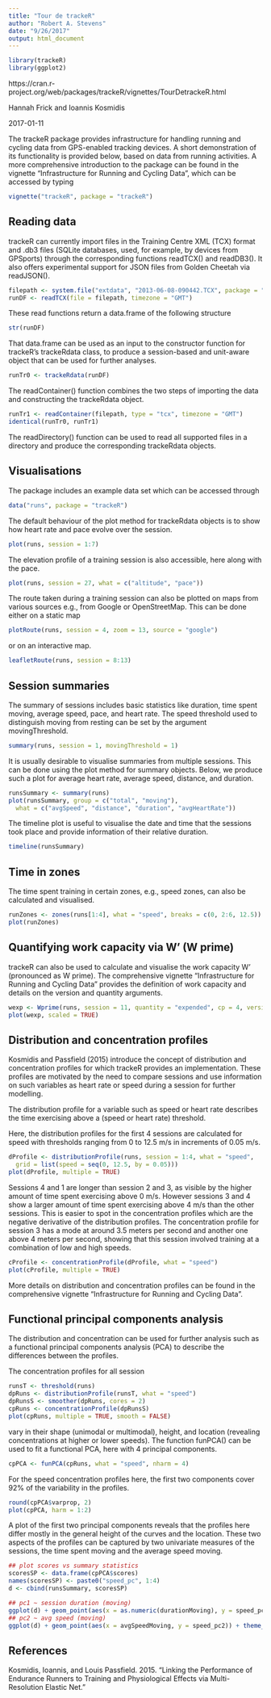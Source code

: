 ```yaml
---
title: "Tour de trackeR"
author: "Robert A. Stevens"
date: "9/26/2017"
output: html_document
---
```


```r
library(trackeR)
library(ggplot2)
```

https://cran.r-project.org/web/packages/trackeR/vignettes/TourDetrackeR.html

Hannah Frick and Ioannis Kosmidis

2017-01-11

The trackeR package provides infrastructure for handling running and cycling data from GPS-enabled tracking devices. A short demonstration of its functionality is provided below, based on data from running activities. A more comprehensive introduction to the package can be found in the vignette “Infrastructure for Running and Cycling Data”, which can be accessed by typing

```r
vignette("trackeR", package = "trackeR")
```

## Reading data

trackeR can currently import files in the Training Centre XML (TCX) format and .db3 files (SQLite databases, used, for example, by devices from GPSports) through the corresponding functions readTCX() and readDB3(). It also offers experimental support for JSON files from Golden Cheetah via readJSON().

```r
filepath <- system.file("extdata", "2013-06-08-090442.TCX", package = "trackeR")
runDF <- readTCX(file = filepath, timezone = "GMT")
```

These read functions return a data.frame of the following structure

```r
str(runDF)
```

That data.frame can be used as an input to the constructor function for trackeR’s trackeRdata class, to produce a session-based and unit-aware object that can be used for further analyses.

```r
runTr0 <- trackeRdata(runDF)
```

The readContainer() function combines the two steps of importing the data and constructing the trackeRdata object.

```r
runTr1 <- readContainer(filepath, type = "tcx", timezone = "GMT")
identical(runTr0, runTr1)
```

The readDirectory() function can be used to read all supported files in a directory and produce the corresponding trackeRdata objects.

## Visualisations

The package includes an example data set which can be accessed through

```r
data("runs", package = "trackeR")
```

The default behaviour of the plot method for trackeRdata objects is to show how heart rate and pace evolve over the session.

```r
plot(runs, session = 1:7)
```

The elevation profile of a training session is also accessible, here along with the pace.

```r
plot(runs, session = 27, what = c("altitude", "pace"))
```

The route taken during a training session can also be plotted on maps from various sources e.g., from Google or OpenStreetMap. This can be done either on a static map

```r
plotRoute(runs, session = 4, zoom = 13, source = "google")
```

or on an interactive map.

```r
leafletRoute(runs, session = 8:13)
```

## Session summaries

The summary of sessions includes basic statistics like duration, time spent moving, average speed, pace, and heart rate. The speed threshold used to distinguish moving from resting can be set by the argument movingThreshold.

```r
summary(runs, session = 1, movingThreshold = 1)
```

It is usually desirable to visualise summaries from multiple sessions. This can be done using the plot method for summary objects. Below, we produce such a plot for average heart rate, average speed, distance, and duration.

```r
runsSummary <- summary(runs)
plot(runsSummary, group = c("total", "moving"),
  what = c("avgSpeed", "distance", "duration", "avgHeartRate"))
```

The timeline plot is useful to visualise the date and time that the sessions took place and provide information of their relative duration.

```r
timeline(runsSummary)
```

## Time in zones

The time spent training in certain zones, e.g., speed zones, can also be calculated and visualised.

```r
runZones <- zones(runs[1:4], what = "speed", breaks = c(0, 2:6, 12.5))
plot(runZones)
```

## Quantifying work capacity via W’ (W prime)

trackeR can also be used to calculate and visualise the work capacity W’ (pronounced as W prime). The comprehensive vignette “Infrastructure for Running and Cycling Data” provides the definition of work capacity and details on the version and quantity arguments.

```r
wexp <- Wprime(runs, session = 11, quantity = "expended", cp = 4, version = "2012")
plot(wexp, scaled = TRUE)
```

## Distribution and concentration profiles

Kosmidis and Passfield (2015) introduce the concept of distribution and concentration profiles for which trackeR provides an implementation. These profiles are motivated by the need to compare sessions and use information on such variables as heart rate or speed during a session for further modelling.

The distribution profile for a variable such as speed or heart rate describes the time exercising above a (speed or heart rate) threshold.

Here, the distribution profiles for the first 4 sessions are calculated for speed with thresholds ranging from 0 to 12.5 m/s in increments of 0.05 m/s.

```r
dProfile <- distributionProfile(runs, session = 1:4, what = "speed",
  grid = list(speed = seq(0, 12.5, by = 0.05)))
plot(dProfile, multiple = TRUE)
```

Sessions 4 and 1 are longer than session 2 and 3, as visible by the higher amount of time spent exercising above 0 m/s. However sessions 3 and 4 show a larger amount of time spent exercising above 4 m/s than the other sessions. This is easier to spot in the concentration profiles which are the negative derivative of the distribution profiles. The concentration profile for session 3 has a mode at around 3.5 meters per second and another one above 4 meters per second, showing that this session involved training at a combination of low and high speeds.

```r
cProfile <- concentrationProfile(dProfile, what = "speed")
plot(cProfile, multiple = TRUE)
```

More details on distribution and concentration profiles can be found in the comprehensive vignette “Infrastructure for Running and Cycling Data”.

## Functional principal components analysis

The distribution and concentration can be used for further analysis such as a functional principal components analysis (PCA) to describe the differences between the profiles.

The concentration profiles for all session

```r
runsT <- threshold(runs)
dpRuns <- distributionProfile(runsT, what = "speed")
dpRunsS <- smoother(dpRuns, cores = 2)
cpRuns <- concentrationProfile(dpRunsS)
plot(cpRuns, multiple = TRUE, smooth = FALSE)
```

vary in their shape (unimodal or multimodal), height, and location (revealing concentrations at higher or lower speeds). The function funPCA() can be used to fit a functional PCA, here with 4 principal components.

```r
cpPCA <- funPCA(cpRuns, what = "speed", nharm = 4)
```

For the speed concentration profiles here, the first two components cover 92% of the variability in the profiles.

```r
round(cpPCA$varprop, 2)
plot(cpPCA, harm = 1:2)
```

A plot of the first two principal components reveals that the profiles here differ mostly in the general height of the curves and the location. These two aspects of the profiles can be captured by two univariate measures of the sessions, the time spent moving and the average speed moving.

```r
## plot scores vs summary statistics
scoresSP <- data.frame(cpPCA$scores)
names(scoresSP) <- paste0("speed_pc", 1:4)
d <- cbind(runsSummary, scoresSP)

## pc1 ~ session duration (moving)
ggplot(d) + geom_point(aes(x = as.numeric(durationMoving), y = speed_pc1)) + theme_bw()
## pc2 ~ avg speed (moving)
ggplot(d) + geom_point(aes(x = avgSpeedMoving, y = speed_pc2)) + theme_bw()
```

## References

Kosmidis, Ioannis, and Louis Passfield. 2015. “Linking the Performance of Endurance Runners to Training and Physiological Effects via Multi-Resolution Elastic Net.”
